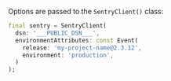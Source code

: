 Options are passed to the `SentryClient()` class:

```dart
final sentry = SentryClient(
  dsn: '___PUBLIC_DSN___',
  environmentAttributes: const Event(
    release: 'my-project-name@2.3.12',
    environment: 'production',
  )
);
```
